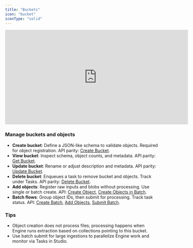 ```yaml
---
title: "Buckets"
icon: "bucket"
iconType: "solid"
---
```


<iframe
  width="600"
  height="310"
  src="https://d8ts56gtwtyh1.cloudfront.net/docs/warehouse/buckets.mp4"
  title="Buckets"
  frameborder="0"
  allow="accelerometer; autoplay; muted"
  allowfullscreen
  autoplay
  muted
></iframe> 

### Manage buckets and objects

- **Create bucket**: Define a JSON-like schema to validate objects. Required for object registration. API parity: [Create Bucket](/api-reference/buckets/create-bucket).
- **View bucket**: Inspect schema, object counts, and metadata. API parity: [Get Bucket](/api-reference/buckets/get-bucket).
- **Update bucket**: Rename or adjust description and metadata. API parity: [Update Bucket](/api-reference/buckets/update-bucket).
- **Delete bucket**: Enqueues a task to remove bucket and objects. Track under Tasks. API parity: [Delete Bucket](/api-reference/buckets/delete-bucket).
- **Add objects**: Register raw inputs and blobs without processing. Use single or batch create. API: [Create Object](/api-reference/bucket-objects/create-object), [Create Objects in Batch](/api-reference/bucket-objects/create-objects-in-batch).
- **Batch flows**: Group object IDs, then submit for processing. Track task status. API: [Create Batch](/api-reference/bucket-batches/create-batch), [Add Objects](/api-reference/bucket-batches/add-objects-to-batch), [Submit Batch](/api-reference/bucket-batches/submit-batch-for-processing).

### Tips

- Object creation does not process files; processing happens when Engine runs extraction based on collections pointing to this bucket.
- Use batch submit for large ingestions to parallelize Engine work and monitor via Tasks in Studio.